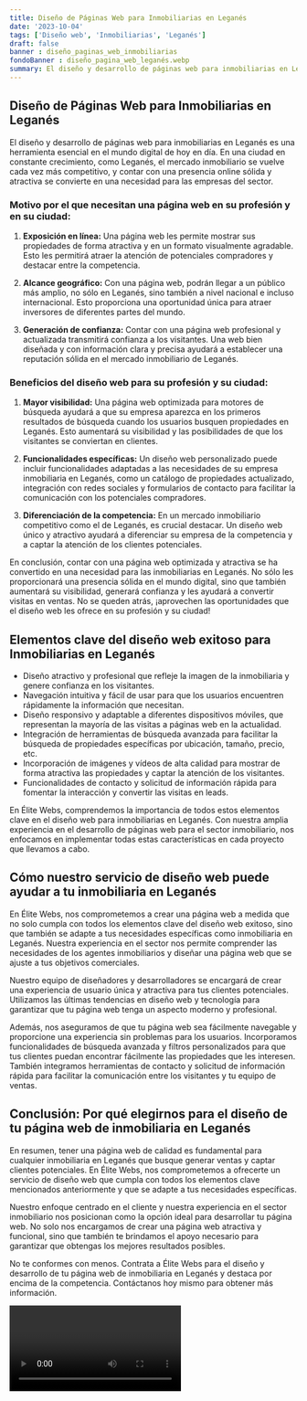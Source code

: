 ```yaml
---
title: Diseño de Páginas Web para Inmobiliarias en Leganés
date: '2023-10-04'
tags: ['Diseño web', 'Inmobiliarias', 'Leganés']
draft: false
banner : diseño_paginas_web_inmobiliarias
fondoBanner : diseño_pagina_web_leganés.webp
summary: El diseño y desarrollo de páginas web para inmobiliarias en Leganés es una herramienta esencial en el mundo digital de hoy en día. En una ciudad en constante crecimiento, como Leganés, el mercado inmobiliario se vuelve cada vez más competitivo, y contar con una presencia online sólida y atractiva se convierte en una necesidad para las empresas del sector.
---
```


## Diseño de Páginas Web para Inmobiliarias en Leganés

El diseño y desarrollo de páginas web para inmobiliarias en Leganés es una herramienta esencial en el mundo digital de hoy en día. En una ciudad en constante crecimiento, como Leganés, el mercado inmobiliario se vuelve cada vez más competitivo, y contar con una presencia online sólida y atractiva se convierte en una necesidad para las empresas del sector.

### Motivo por el que necesitan una página web en su profesión y en su ciudad:

1. **Exposición en línea:** Una página web les permite mostrar sus propiedades de forma atractiva y en un formato visualmente agradable. Esto les permitirá atraer la atención de potenciales compradores y destacar entre la competencia.

2. **Alcance geográfico:** Con una página web, podrán llegar a un público más amplio, no sólo en Leganés, sino también a nivel nacional e incluso internacional. Esto proporciona una oportunidad única para atraer inversores de diferentes partes del mundo.

3. **Generación de confianza:** Contar con una página web profesional y actualizada transmitirá confianza a los visitantes. Una web bien diseñada y con información clara y precisa ayudará a establecer una reputación sólida en el mercado inmobiliario de Leganés.

### Beneficios del diseño web para su profesión y su ciudad:

1. **Mayor visibilidad:** Una página web optimizada para motores de búsqueda ayudará a que su empresa aparezca en los primeros resultados de búsqueda cuando los usuarios busquen propiedades en Leganés. Esto aumentará su visibilidad y las posibilidades de que los visitantes se conviertan en clientes.

2. **Funcionalidades específicas:** Un diseño web personalizado puede incluir funcionalidades adaptadas a las necesidades de su empresa inmobiliaria en Leganés, como un catálogo de propiedades actualizado, integración con redes sociales y formularios de contacto para facilitar la comunicación con los potenciales compradores.

3. **Diferenciación de la competencia:** En un mercado inmobiliario competitivo como el de Leganés, es crucial destacar. Un diseño web único y atractivo ayudará a diferenciar su empresa de la competencia y a captar la atención de los clientes potenciales.

En conclusión, contar con una página web optimizada y atractiva se ha convertido en una necesidad para las inmobiliarias en Leganés. No sólo les proporcionará una presencia sólida en el mundo digital, sino que también aumentará su visibilidad, generará confianza y les ayudará a convertir visitas en ventas. No se queden atrás, ¡aprovechen las oportunidades que el diseño web les ofrece en su profesión y su ciudad!

<GifSeo />

<Cta />

## Elementos clave del diseño web exitoso para Inmobiliarias en Leganés

- Diseño atractivo y profesional que refleje la imagen de la inmobiliaria y genere confianza en los visitantes.
- Navegación intuitiva y fácil de usar para que los usuarios encuentren rápidamente la información que necesitan.
- Diseño responsivo y adaptable a diferentes dispositivos móviles, que representan la mayoría de las visitas a páginas web en la actualidad.
- Integración de herramientas de búsqueda avanzada para facilitar la búsqueda de propiedades específicas por ubicación, tamaño, precio, etc.
- Incorporación de imágenes y vídeos de alta calidad para mostrar de forma atractiva las propiedades y captar la atención de los visitantes.
- Funcionalidades de contacto y solicitud de información rápida para fomentar la interacción y convertir las visitas en leads.

En Élite Webs, comprendemos la importancia de todos estos elementos clave en el diseño web para inmobiliarias en Leganés. Con nuestra amplia experiencia en el desarrollo de páginas web para el sector inmobiliario, nos enfocamos en implementar todas estas características en cada proyecto que llevamos a cabo.

## Cómo nuestro servicio de diseño web puede ayudar a tu inmobiliaria en Leganés

En Élite Webs, nos comprometemos a crear una página web a medida que no solo cumpla con todos los elementos clave del diseño web exitoso, sino que también se adapte a tus necesidades específicas como inmobiliaria en Leganés. Nuestra experiencia en el sector nos permite comprender las necesidades de los agentes inmobiliarios y diseñar una página web que se ajuste a tus objetivos comerciales.

Nuestro equipo de diseñadores y desarrolladores se encargará de crear una experiencia de usuario única y atractiva para tus clientes potenciales. Utilizamos las últimas tendencias en diseño web y tecnología para garantizar que tu página web tenga un aspecto moderno y profesional.

Además, nos aseguramos de que tu página web sea fácilmente navegable y proporcione una experiencia sin problemas para los usuarios. Incorporamos funcionalidades de búsqueda avanzada y filtros personalizados para que tus clientes puedan encontrar fácilmente las propiedades que les interesen. También integramos herramientas de contacto y solicitud de información rápida para facilitar la comunicación entre los visitantes y tu equipo de ventas.

## Conclusión: Por qué elegirnos para el diseño de tu página web de inmobiliaria en Leganés

En resumen, tener una página web de calidad es fundamental para cualquier inmobiliaria en Leganés que busque generar ventas y captar clientes potenciales. En Élite Webs, nos comprometemos a ofrecerte un servicio de diseño web que cumpla con todos los elementos clave mencionados anteriormente y que se adapte a tus necesidades específicas.

Nuestro enfoque centrado en el cliente y nuestra experiencia en el sector inmobiliario nos posicionan como la opción ideal para desarrollar tu página web. No solo nos encargamos de crear una página web atractiva y funcional, sino que también te brindamos el apoyo necesario para garantizar que obtengas los mejores resultados posibles.

No te conformes con menos. Contrata a Élite Webs para el diseño y desarrollo de tu página web de inmobiliaria en Leganés y destaca por encima de la competencia. Contáctanos hoy mismo para obtener más información.

<Video />

<CtaBot job='Inmobiliarias' city='Leganés'/>

<Gmaps query='Leganés+españa+maps' />